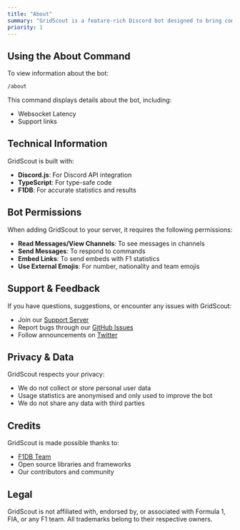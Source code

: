 ```yaml
---
title: "About"
summary: "GridScout is a feature-rich Discord bot designed to bring comprehensive Formula 1 statistics and information directly to your Discord server."
priority: 1
---
```


## Using the About Command

To view information about the bot:

```bash
/about
```

This command displays details about the bot, including:

- Websocket Latency
- Support links

## Technical Information

GridScout is built with:

- **Discord.js**: For Discord API integration
- **TypeScript**: For type-safe code
- **F1DB**: For accurate statistics and results

## Bot Permissions

When adding GridScout to your server, it requires the following permissions:

- **Read Messages/View Channels**: To see messages in channels
- **Send Messages**: To respond to commands
- **Embed Links**: To send embeds with F1 statistics
- **Use External Emojis**: For number, nationality and team emojis

## Support & Feedback

If you have questions, suggestions, or encounter any issues with GridScout:

- Join our [Support Server](https://discord.com/invite/SdK9QCquP4)
- Report bugs through our [GitHub Issues](https://github.com/GridScout/GridScout/issues)
- Follow announcements on [Twitter](https://twitter.com/gridscoutbot)

## Privacy & Data

GridScout respects your privacy:

- We do not collect or store personal user data
- Usage statistics are anonymised and only used to improve the bot
- We do not share any data with third parties

## Credits

GridScout is made possible thanks to:

- [F1DB Team](https://github.com/f1db)
- Open source libraries and frameworks
- Our contributors and community

## Legal

GridScout is not affiliated with, endorsed by, or associated with Formula 1, FIA, or any F1 team. All trademarks belong to their respective owners.
